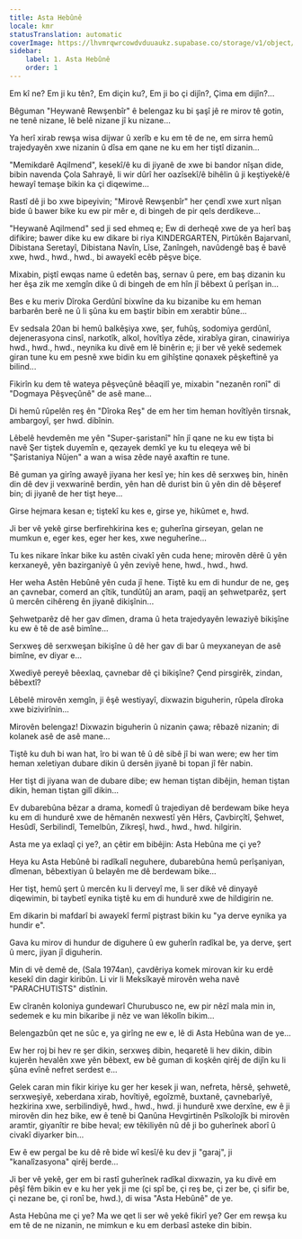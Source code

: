 ```yaml
---
title: Asta Hebûnê
locale: kmr
statusTranslation: automatic
coverImage: https://lhvmrqwrcowdvduuaukz.supabase.co/storage/v1/object/public/strapi-uploads/small_cover-tratado-de-psicologia-revolucionaria.webp-5e15e1cec4e0ebebcde5d7fc7565d8fd.webp
sidebar:
    label: 1. Asta Hebûnê
    order: 1
---
```

Em kî ne? Em ji ku tên?, Em diçin ku?, Em ji bo çi dijîn?, Çima em dijîn?...

Bêguman "Heywanê Rewşenbîr" ê belengaz ku bi şaşî jê re mirov tê gotin, ne tenê nizane, lê belê nizane jî ku nizane...

Ya herî xirab rewşa wisa dijwar û xerîb e ku em tê de ne, em sirra hemû trajedyayên xwe nizanin û dîsa em qane ne ku em her tiştî dizanin...

"Memikdarê Aqilmend", kesekî/ê ku di jiyanê de xwe bi bandor nîşan dide, bibin navenda Çola Sahrayê, li wir dûrî her oazîsekî/ê bihêlin û ji keştiyekê/ê hewayî temaşe bikin ka çi diqewime...

Rastî dê ji bo xwe bipeyivin; "Mirovê Rewşenbîr" her çendî xwe xurt nîşan bide û bawer bike ku ew pir mêr e, di bingeh de pir qels derdikeve...

"Heywanê Aqilmend" sed ji sed ehmeq e; Ew di derheqê xwe de ya herî baş difikire; bawer dike ku ew dikare bi riya KINDERGARTEN, Pirtûkên Bajarvanî, Dibistana Seretayî, Dibistana Navîn, Lîse, Zanîngeh, navûdengê baş ê bavê xwe, hwd., hwd., hwd., bi awayekî ecêb pêşve biçe.

Mixabin, piştî ewqas name û edetên baş, sernav û pere, em baş dizanin ku her êşa zik me xemgîn dike û di bingeh de em hîn jî bêbext û perîşan in...

Bes e ku meriv Dîroka Gerdûnî bixwîne da ku bizanibe ku em heman barbarên berê ne û li şûna ku em baştir bibin em xerabtir bûne...

Ev sedsala 20an bi hemû balkêşiya xwe, şer, fuhûş, sodomiya gerdûnî, dejenerasyona cinsî, narkotîk, alkol, hovîtîya zêde, xirabîya giran, cinawiriya hwd., hwd., hwd., neynika ku divê em lê binêrin e; ji ber vê yekê sedemek giran tune ku em pesnê xwe bidin ku em gihîştine qonaxek pêşkeftinê ya bilind...

Fikirîn ku dem tê wateya pêşveçûnê bêaqilî ye, mixabin "nezanên ronî" di "Dogmaya Pêşveçûnê" de asê mane...

Di hemû rûpelên reş ên "Dîroka Reş" de em her tim heman hovîtîyên tirsnak, ambargoyî, şer hwd. dibînin.

Lêbelê hevdemên me yên "Super-şaristanî" hîn jî qane ne ku ew tişta bi navê Şer tiştek duyemîn e, qezayek demkî ye ku tu eleqeya wê bi "Şaristaniya Nûjen" a wan a wisa zêde nayê axaftin re tune.

Bê guman ya girîng awayê jiyana her kesî ye; hin kes dê serxweş bin, hinên din dê dev ji vexwarinê berdin, yên han dê durist bin û yên din dê bêşeref bin; di jiyanê de her tişt heye...

Girse hejmara kesan e; tiştekî ku kes e, girse ye, hikûmet e, hwd.

Ji ber vê yekê girse berfirehkirina kes e; guherîna girseyan, gelan ne mumkun e, eger kes, eger her kes, xwe neguherîne...

Tu kes nikare înkar bike ku astên civakî yên cuda hene; mirovên dêrê û yên kerxaneyê, yên bazirganiyê û yên zeviyê hene, hwd., hwd., hwd.

Her weha Astên Hebûnê yên cuda jî hene. Tiştê ku em di hundur de ne, geş an çavnebar, comerd an çîtik, tundûtûj an aram, paqij an şehwetparêz, şert û mercên cihêreng ên jiyanê dikişînin...

Şehwetparêz dê her gav dîmen, drama û heta trajedyayên lewaziyê bikişîne ku ew ê tê de asê bimîne...

Serxweş dê serxweşan bikişîne û dê her gav di bar û meyxaneyan de asê bimîne, ev diyar e...

Xwediyê pereyê bêexlaq, çavnebar dê çi bikişîne? Çend pirsgirêk, zindan, bêbextî?

Lêbelê mirovên xemgîn, ji êşê westiyayî, dixwazin biguherin, rûpela dîroka xwe bizivirînin...

Mirovên belengaz! Dixwazin biguherin û nizanin çawa; rêbazê nizanin; di kolanek asê de asê mane...

Tiştê ku duh bi wan hat, îro bi wan tê û dê sibê jî bi wan were; ew her tim heman xeletiyan dubare dikin û dersên jiyanê bi topan jî fêr nabin.

Her tişt di jiyana wan de dubare dibe; ew heman tiştan dibêjin, heman tiştan dikin, heman tiştan gilî dikin...

Ev dubarebûna bêzar a drama, komedî û trajediyan dê berdewam bike heya ku em di hundurê xwe de hêmanên nexwestî yên Hêrs, Çavbirçîtî, Şehwet, Hesûdî, Serbilindî, Temelbûn, Zikreşî, hwd., hwd., hwd. hilgirin.

Asta me ya exlaqî çi ye?, an çêtir em bibêjin: Asta Hebûna me çi ye?

Heya ku Asta Hebûnê bi radîkalî neguhere, dubarebûna hemû perîşaniyan, dîmenan, bêbextiyan û belayên me dê berdewam bike...

Her tişt, hemû şert û mercên ku li derveyî me, li ser dikê vê dinyayê diqewimin, bi taybetî eynika tiştê ku em di hundurê xwe de hildigirin ne.

Em dikarin bi mafdarî bi awayekî fermî piştrast bikin ku "ya derve eynika ya hundir e".

Gava ku mirov di hundur de diguhere û ew guherîn radîkal be, ya derve, şert û merc, jiyan jî diguherin.

Min di vê demê de, (Sala 1974an), çavdêriya komek mirovan kir ku erdê kesekî din dagir kiribûn. Li vir li Meksîkayê mirovên weha navê "PARACHUTISTS" distînin.

Ew cîranên koloniya gundewarî Churubusco ne, ew pir nêzî mala min in, sedemek e ku min bikaribe ji nêz ve wan lêkolîn bikim...

Belengazbûn qet ne sûc e, ya girîng ne ew e, lê di Asta Hebûna wan de ye...

Ew her roj bi hev re şer dikin, serxweş dibin, heqaretê li hev dikin, dibin kujerên hevalên xwe yên bêbext, ew bê guman di koşkên qirêj de dijîn ku li şûna evînê nefret serdest e...

Gelek caran min fikir kiriye ku ger her kesek ji wan, nefreta, hêrsê, şehwetê, serxweşiyê, xeberdana xirab, hovîtiyê, egoîzmê, buxtanê, çavnebarîyê, hezkirina xwe, serbilindiyê, hwd., hwd., hwd. ji hundurê xwe derxîne, ew ê ji mirovên din hez bike, ew ê tenê bi Qanûna Hevgirtinên Psîkolojîk bi mirovên aramtir, giyanîtir re bibe heval; ew têkiliyên nû dê ji bo guherînek aborî û civakî diyarker bin...

Ew ê ew pergal be ku dê rê bide wî kesî/ê ku dev ji "garaj", ji "kanalîzasyona" qirêj berde...

Ji ber vê yekê, ger em bi rastî guherînek radîkal dixwazin, ya ku divê em pêşî fêm bikin ev e ku her yek ji me (çi spî be, çi reş be, çi zer be, çi sifir be, çi nezane be, çi ronî be, hwd.), di wisa "Asta Hebûnê" de ye.

Asta Hebûna me çi ye? Ma we qet li ser wê yekê fikirî ye? Ger em rewşa ku em tê de ne nizanin, ne mimkun e ku em derbasî asteke din bibin.

